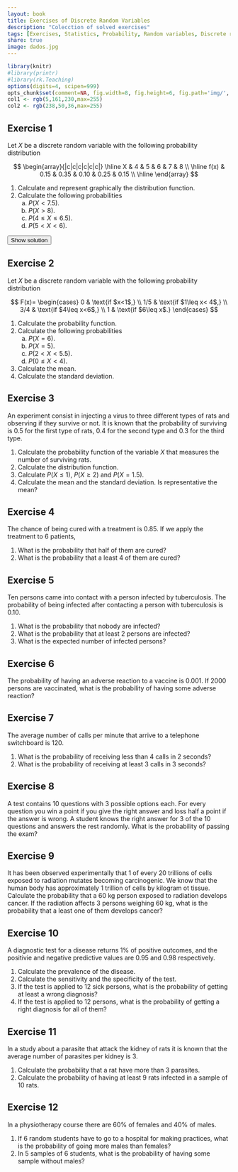 ```yaml
---
layout: book
title: Exercises of Discrete Random Variables
description: "Colecction of solved exercises"
tags: [Exercises, Statistics, Probability, Random variables, Discrete random variables]
share: true
image: dados.jpg
---
```


```r
library(knitr)
#library(printr)
#library(rk.Teaching)
options(digits=4, scipen=999)
opts_chunk$set(comment=NA, fig.width=8, fig.height=6, fig.path='img/', fig.align="center", dev="svg", digits=4, echo=FALSE, warning=FALSE, message=FALSE)
col1 <- rgb(5,161,230,max=255)
col2 <- rgb(238,50,36,max=255)
```

## Exercise 1
Let $X$ be a discrete random variable with the following probability distribution 

$$
\begin{array}{|c|c|c|c|c|c|}
\hline
X & 4 & 5 & 6 & 7 & 8 \\ 
\hline
f(x) & 0.15 & 0.35 & 0.10 & 0.25 & 0.15 \\ 
\hline
\end{array}
$$

1.  Calculate and represent graphically the distribution function.
2.  Calculate the following probabilities
    a.  $P(X<7.5)$.
    b.  $P(X>8)$.
    c.  $P(4\leq X\leq 6.5)$.
    d.  $P(5<X<6)$.

<div><button class="solution">Show solution</button></div>
<div id="solution" style="display: none">
1. $$
F(x)=
\begin{cases}
0 & \text{if $x<4$,}\\
0.15 & \text{if $4\leq x<5$,}\\
0.5 & \text{if $5\leq x<6$,}\\
0.6 & \text{if $6\leq x<7$,}\\
0.85 & \text{if $7\leq x<8$,}\\
1 & \text{if $8\leq x$.}
\end{cases}
$$ <br/>
2. $P(X<7.5)=0.85$, $P(X>8)=0$, $P(4\leq x\leq 6.5)=0.6$ and $P(5<X<6)=0$.
</div>


## Exercise 2
Let $X$ be a discrete random variable with the following probability distribution 

$$
F(x)=
\begin{cases}
0 & \text{if $x<1$,} \\
1/5 & \text{if $1\leq x< 4$,} \\
3/4 & \text{if $4\leq x<6$,} \\
1 & \text{if $6\leq x$.}
\end{cases}
$$

1.  Calculate the probability function.
2.  Calculate the following probabilities
    a.  $P(X=6)$.
    b.  $P(X=5)$.
    c.  $P(2<X<5.5)$.
    d.  $P(0\leq X<4)$.
3.  Calculate the mean.
4.  Calculate the standard deviation.


## Exercise 3
An experiment consist in injecting a virus to three different types of rats and observing if they survive or not. It is known that the probability of surviving is $0.5$ for the first type of rats, $0.4$ for the second type and $0.3$ for the third type.

1.  Calculate the probability function of the variable $X$ that measures the number of surviving rats.
2.  Calculate the distribution function.
3.  Calculate $P(X\leq 1)$, $P(X\geq 2)$ and $P(X=1.5)$.
4.  Calculate the mean and the standard deviation. Is representative the mean?


## Exercise 4
The chance of being cured with a treatment is $0.85$. If we apply the treatment to 6 patients,

1.  What is the probability that half of them are cured?
2.  What is the probability that a least 4 of them are cured?


## Exercise 5
Ten persons came into contact with a person infected by tuberculosis. The probability of being infected after contacting a person with tuberculosis is $0.10$.

1.  What is the probability that nobody are infected?
2.  What is the probability that at least 2 persons are infected?
3.  What is the expected number of infected persons?


## Exercise 6
The probability of having an adverse reaction to a vaccine is $0.001$. If 2000 persons are vaccinated, what is the probability of having some adverse reaction?


## Exercise 7
The average number of calls per minute that arrive to a telephone switchboard is 120.

1.  What is the probability of receiving less than 4 calls in 2 seconds?
2.  What is the probability of receiving at least 3 calls in 3 seconds?


## Exercise 8
A test contains 10 questions with 3 possible options each. For every question you win a point if you give the right answer and loss half a point if the answer is wrong. A student knows the right answer for 3 of the 10 questions and answers the rest randomly. What is the probability of passing the exam?


## Exercise 9
It has been observed experimentally that 1 of every 20 trillions of cells exposed to radiation mutates becoming carcinogenic. We know that the human body has approximately 1 trillion of cells by kilogram ot tissue. Calculate the probability that a 60 kg person exposed to radiation develops cancer. If the radiation affects 3 persons weighing 60 kg, what is the probability that a least one of them develops cancer?


## Exercise 10

A diagnostic test for a disease returns 1% of positive outcomes, and the positivie and negative predictive values are $0.95$ and $0.98$ respectively.

1.  Calculate the prevalence of the disease.
2.  Calculate the sensitivity and the specificity of the test.
3.  If the test is applied to 12 sick persons, what is the probability of getting at least a wrong diagnosis?
4.  If the test is applied to 12 persons, what is the probability of getting a right diagnosis for all of them?


## Exercise 11
In a study about a parasite that attack the kidney of rats it is known that the average number of parasites per kidney is 3.

1.  Calculate the probability that a rat have more than 3 parasites.
2.  Calculate the probability of having at least 9 rats infected in a sample of 10 rats.


## Exercise 12
In a physiotherapy course there are 60% of females and 40% of males.

1.  If 6 random students have to go to a hospital for making practices, what is the probability of going more males than females?
2.  In 5 samples of 6 students, what is the probability of having some sample without males?






